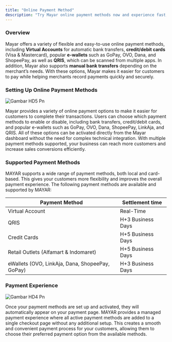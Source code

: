 ```yaml
---
title: "Online Payment Method"
description: "Try Mayar online payment methods now and experience fast, secure, and convenient transactions!"
---
```


### Overview

Mayar offers a variety of flexible and easy-to-use online payment methods, including **Virtual Accounts** for automatic bank transfers, **credit/debit cards** (Visa & Mastercard), popular **e-wallets** such as GoPay, OVO, Dana, and ShopeePay, as well as **QRIS**, which can be scanned from multiple apps. In addition, Mayar also supports **manual bank transfers** depending on the merchant’s needs. With these options, Mayar makes it easier for customers to pay while helping merchants record payments quickly and securely.

### Setting Up Online Payment Methods

![Gambar HD5 Pn](/images/gambarHD5.png)

Mayar provides a variety of online payment options to make it easier for customers to complete their transactions. Users can choose which payment methods to enable or disable, including bank transfers, credit/debit cards, and popular e-wallets such as GoPay, OVO, Dana, ShopeePay, LinkAja, and QRIS. All of these options can be activated directly from the Mayar dashboard without the need for complex technical integration. With multiple payment methods supported, your business can reach more customers and increase sales conversions efficiently.

### Supported Payment Methods

MAYAR supports a wide range of payment methods, both local and card-based. This gives your customers more flexibility and improves the overall payment experience. The following payment methods are available and supported by MAYAR:

| **Payment Method**                              | **Settlement time** |
| ----------------------------------------------- | ------------------- |
| Virtual Account                                 | Real-Time           |
| QRIS                                            | H\+3 Business Days  |
| Credit Cards                                    | H\+5 Business Days  |
| Retail Outlets (Alfamart & Indomaret)           | H\+5 Business Days  |
| eWallets (OVO, LinkAja, Dana, ShopeePay, GoPay) | H\+3 Business Days  |

### Payment Experience

![Gambar HD4 Pn](/images/gambarHD4.png)

Once your payment methods are set up and activated, they will automatically appear on your payment page. MAYAR provides a managed payment experience where all active payment methods are added to a single checkout page without any additional setup. This creates a smooth and convenient payment process for your customers, allowing them to choose their preferred payment option from the available methods.